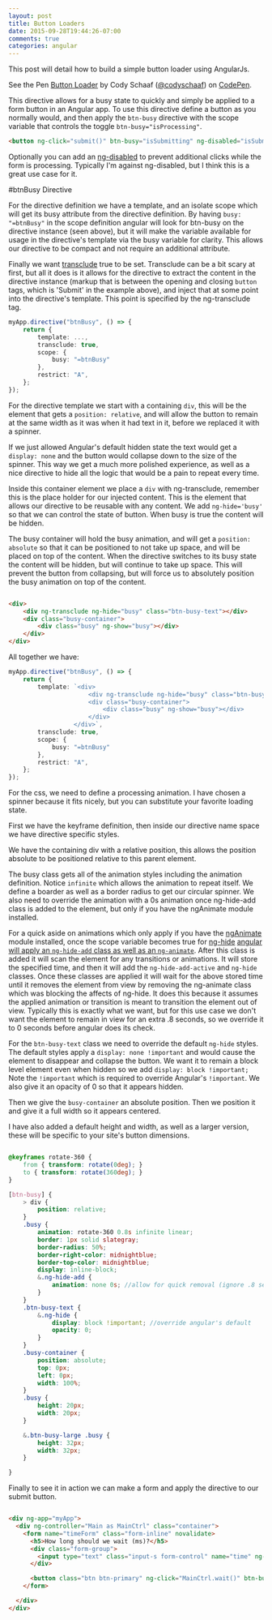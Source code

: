 ```yaml
---
layout: post
title: Button Loaders
date: 2015-09-28T19:44:26-07:00
comments: true
categories: angular
---
```


This post will detail how to build a simple button loader using AngularJs.

<p data-height="203" data-theme-id="19100" data-slug-hash="pjNLEQ" data-default-tab="result" data-user="codyschaaf" class='codepen'>See the Pen <a href='http://codepen.io/codyschaaf/pen/pjNLEQ/'>Button Loader</a> by Cody Schaaf (<a href='http://codepen.io/codyschaaf'>@codyschaaf</a>) on <a href='http://codepen.io'>CodePen</a>.</p>
<script async src="//assets.codepen.io/assets/embed/ei.js"></script>

This directive allows for a busy state to quickly and simply be applied to a form button in an Angular app. To use this directive
define a button as you normally would, and then apply the `btn-busy` directive with the scope variable that controls the
toggle `btn-busy="isProcessing"`.

```html example usage
<button ng-click="submit()" btn-busy="isSubmitting" ng-disabled="isSubmitting">Submit</button>
```

Optionally you can add an [ng-disabled](https://docs.angularjs.org/api/ng/directive/ngDisabled)
to prevent additional clicks while the form is processing. Typically I'm against ng-disabled, but I think this
is a great use case for it.

#btnBusy Directive

For the directive definition we have a template, and an isolate scope which will get its busy attribute from the directive definition.
By having `busy: "=btnBusy"` in the scope definition angular will look for btn-busy on the directive instance (seen above),
but it will make the variable available for usage in the directive's template via the busy variable for clarity. This allows our
directive to be compact and not require an additional attribute.

Finally we want [transclude](https://docs.angularjs.org/api/ng/directive/ngTransclude)
true to be set. Transclude can be a bit scary at first, but all it does is it allows for the directive
to extract the content in the directive instance (markup that is between the opening and closing `button` tags, which is 'Submit' in the example above), and
inject that at some point into the directive's template. This point is specified by the ng-transclude tag.

```ts btnBusy directive definition
myApp.directive("btnBusy", () => {
    return {
        template: ...,
        transclude: true,
        scope: {
            busy: "=btnBusy"
        },
        restrict: "A",
    };
});

```

For the directive template we start with a containing `div`, this will be the element that gets a `position: relative`, and
will allow the button to remain at the same width as it was when it had text in it, before we replaced it with a spinner.

If we just allowed Angular's default hidden state the text would get a `display: none` and the button would collapse down
to the size of the spinner. This way we get a much more polished experience, as well as a nice directive to hide all
the logic that would be a pain to repeat every time.

Inside this container element we place a `div` with ng-transclude, remember this is the place holder for our injected content.
This is the element that allows our directive to be reusable with any content. We add `ng-hide='busy'` so that we can control the
state of button. When busy is true the content will be hidden.

The busy container will hold the busy animation, and will get a `position: absolute` so that it can be positioned to not take up space,
and will be placed on top of the content. When the directive switches to its busy state the content will be hidden, but will continue to
take up space. This will prevent the button from collapsing, but will force us to absolutely position the busy animation on top
of the content.


```html btnBusy template

<div>
    <div ng-transclude ng-hide="busy" class="btn-busy-text"></div>
    <div class="busy-container">
        <div class="busy" ng-show="busy"></div>
    </div>
</div>

```


All together we have:

```ts btnBusy directive definition
myApp.directive("btnBusy", () => {
    return {
        template: `<div>
                      <div ng-transclude ng-hide="busy" class="btn-busy-text"></div>
                      <div class="busy-container">
                          <div class="busy" ng-show="busy"></div>
                      </div>
                  </div>`,
        transclude: true,
        scope: {
            busy: "=btnBusy"
        },
        restrict: "A",
    };
});

```

For the css, we need to define a processing animation. I have chosen a spinner because it fits nicely, but you can substitute
your favorite loading state.

First we have the keyframe definition, then inside our directive name space we have directive specific styles.

We have the containing div with a relative position, this allows the position absolute to be positioned relative to this
parent element.

The busy class gets all of the animation styles including the animation definition. Notice `infinite` which allows the
animation to repeat itself. We define a boarder as well as a border radius to get our circular spinner.
We also need to override the animation with a 0s animation once ng-hide-add class is added to the element, but only if you have
the ngAnimate module installed.

For a quick aside on animations which only apply if you have the [ngAnimate](https://docs.angularjs.org/api/ngAnimate) module installed,
once the scope variable becomes true for [ng-hide](https://docs.angularjs.org/api/ng/directive/ngHide)
[angular will apply an `ng-hide-add` class as well as an `ng-animate`](https://docs.angularjs.org/api/ng/directive/ngHide#a-note-about-animations-with-nghide-).
After this class is added it will scan the element for any transitions or animations. It will store the specified time, and then
it will add the `ng-hide-add-active` and `ng-hide` classes. Once these classes are applied it will wait for the above
stored time until it removes the element from view by removing the ng-animate class which was blocking the affects of ng-hide.
It does this because it assumes the applied animation or transition is meant to transition the element out of view.
Typically this is exactly what we want, but for this use case we don't want the element to remain in view for an extra
.8 seconds, so we override it to 0 seconds before angular does its check.

For the `btn-busy-text` class we need to override the default `ng-hide` styles. The default styles apply a `display: none !important`
and would cause the element to disappear and collapse the button. We want it to remain a block level element even when hidden so we add `display: block !important;`
Note the `!important` which is required to override Angular's `!important`. We also give it an opacity of 0 so that it appears hidden.

Then we give the `busy-container` an absolute position. Then we position it and give it
a full width so it appears centered.

I have also added a default height and width, as well as a larger version, these will be specific to your site's button dimensions.

```scss btnBusy scss

@keyframes rotate-360 {
    from { transform: rotate(0deg); }
    to { transform: rotate(360deg); }
}

[btn-busy] {
    > div {
        position: relative;
    }
    .busy {
        animation: rotate-360 0.8s infinite linear;
        border: 1px solid slategray;
        border-radius: 50%;
        border-right-color: midnightblue;
        border-top-color: midnightblue;
        display: inline-block;
        &.ng-hide-add {
            animation: none 0s; //allow for quick removal (ignore .8 second animation from rotate-360)
        }
    }
    .btn-busy-text {
        &.ng-hide {
            display: block !important; //override angular's default
            opacity: 0;
        }
    }
    .busy-container {
        position: absolute;
        top: 0px;
        left: 0px;
        width: 100%;
    }
    .busy {
        height: 20px;
        width: 20px;
    }

    &.btn-busy-large .busy {
        height: 32px;
        width: 32px;
    }

}

```

Finally to see it in action we can make a form and apply the directive to our submit button.


```html btnBusy in action

<div ng-app="myApp">
  <div ng-controller="Main as MainCtrl" class="container">
    <form name="timeForm" class="form-inline" novalidate>
      <h5>How long should we wait (ms)?</h5>
      <div class="form-group">
        <input type="text" class="input-s form-control" name="time" ng-model="MainCtrl.waitTime" placeholder="time" ng-required="true" />
      </div>

      <button class="btn btn-primary" ng-click="MainCtrl.wait()" btn-busy="MainCtrl.waiting" ng-disabled="MainCtrl.waiting">Let's Wait!</button>
    </form>

  </div>
</div>

```